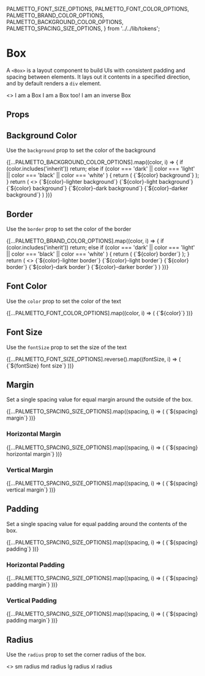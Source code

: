 
  PALMETTO_FONT_SIZE_OPTIONS,
  PALMETTO_FONT_COLOR_OPTIONS,
  PALMETTO_BRAND_COLOR_OPTIONS,
  PALMETTO_BACKGROUND_COLOR_OPTIONS,
  PALMETTO_SPACING_SIZE_OPTIONS,
} from '../../lib/tokens';

<Meta title="Components/Box" component={Box} />

# Box

A `<Box>` is a layout component to build UIs with consistent padding and spacing between elements.
It lays out it contents in a specified direction, and by default renders a `div` element.

<Preview>
  <>
    <Box
      margin="lg"
      padding="xl"
      border="grey-lighter"
      radius="md"
      fontSize="2xl"
    >
      I am a Box
    </Box>
    <Box
      margin="lg"
      padding="md"
      background="info-lighter"
      color="info"
      radius="md"
    >
      I am a Box too!
    </Box>
    <Box
      margin="lg"
      padding="md"
      background="grey-dark"
      color="inverse"
      fontSize="sm"
    >
      I am an inverse Box
    </Box>
  </>
</Preview>

## Props
<Props of={Box} />

## Background Color

Use the `background` prop to set the color of the background

<Preview>
  <Story name="background">
     {[...PALMETTO_BACKGROUND_COLOR_OPTIONS].map((color, i) => {
      if (color.includes('inherit')) return;
      else if (color === 'dark'
        || color === 'light'
        || color === 'black'
        || color === 'white'
      ) {
        return (
          <Box padding="xs" background={color} key={i}>
            {`${color} background`}
          </Box>
        );
      }
      return (
        <>
          <Box padding="xs" background={`${color}-lighter`} key={i}>
            {`${color}-lighter background`}
          </Box>
          <Box padding="xs" background={`${color}-light`} key={i}>
            {`${color}-light background`}
          </Box>
          <Box padding="xs" background={color} key={i}>
            {`${color} background`}
          </Box>
          <Box padding="xs" background={`${color}-dark`} key={i}>
            {`${color}-dark background`}
          </Box>
          <Box padding="xs" background={`${color}-darker`} key={i}>
            {`${color}-darker background`}
          </Box>
        </>
      )
    })}
  </Story>
</Preview>

## Border

Use the `border` prop to set the color of the border

<Preview>
  <Story name="border color">
     {[...PALMETTO_BRAND_COLOR_OPTIONS].map((color, i) => {
      if (color.includes('inherit')) return;
      else if (color === 'dark'
        || color === 'light'
        || color === 'black'
        || color === 'white'
      ) {
        return (
          <Box border={color} margin="xs" padding="xs" key={i}>
            {`${color} border`}
          </Box>
        );
      }
      return (
        <>
          <Box border={`${color}-lighter`} margin="xs" padding="xs" key={i}>
            {`${color}-lighter border`}
          </Box>
          <Box border={`${color}-light`} margin="xs" padding="xs" key={i}>
            {`${color}-light border`}
          </Box>
          <Box border={color} margin="xs" padding="xs" key={i}>
            {`${color} border`}
          </Box>
          <Box border={`${color}-dark`} margin="xs" padding="xs" key={i}>
            {`${color}-dark border`}
          </Box>
          <Box border={`${color}-darker`} margin="xs" padding="xs" key={i}>
            {`${color}-darker border`}
          </Box>
        </>
      )
    })}
  </Story>
</Preview>

## Font Color

Use the `color` prop to set the color of the text

<Preview>
  <Story name="color">
     {[...PALMETTO_FONT_COLOR_OPTIONS].map((color, i) => (
      <Box color={color} background={color === 'inverse' ? 'grey-darker' : null} key={i}>
        {`${color}`}
      </Box>
    ))}
  </Story>
</Preview>

## Font Size

Use the `fontSize` prop to set the size of the text

<Preview>
  <Story name="fontSize">
    {[...PALMETTO_FONT_SIZE_OPTIONS].reverse().map((fontSize, i) => (
      <Box fontSize={fontSize} key={i}>
        {`${fontSize} font size`}
      </Box>
    ))}
  </Story>
</Preview>

## Margin

Set a single spacing value for equal margin around the outside of the box.

<Preview>
  <Story name="margin">
    {[...PALMETTO_SPACING_SIZE_OPTIONS].map((spacing, i) => (
      <Box margin={spacing} background="primary-lighter" key={i}>
        {`${spacing} margin`}
      </Box>
    ))}
  </Story>
</Preview>

### Horizontal Margin

<Preview>
  <Story name="margin horizontal">
    {[...PALMETTO_SPACING_SIZE_OPTIONS].map((spacing, i) => (
      <Box margin={`0 ${spacing}`} background="primary-lighter" key={i}>
        {`${spacing} horizontal margin`}
      </Box>
    ))}
  </Story>
</Preview>

### Vertical Margin

<Preview>
  <Story name="margin vertical">
    {[...PALMETTO_SPACING_SIZE_OPTIONS].map((spacing, i) => (
      <Box margin={`${spacing} 0`} background="primary-lighter" key={i}>
        {`${spacing} vertical margin`}
      </Box>
    ))}
  </Story>
</Preview>

## Padding

Set a single spacing value for equal padding around the contents of the box.

<Preview>
  <Story name="padding">
    {[...PALMETTO_SPACING_SIZE_OPTIONS].map((spacing, i) => (
      <Box padding={spacing} background="primary-lighter" margin="xs 0" key={i}>
        {`${spacing} padding`}
      </Box>
    ))}
  </Story>
</Preview>

### Horizontal Padding

<Preview>
  <Story name="padding horizontal">
    {[...PALMETTO_SPACING_SIZE_OPTIONS].map((spacing, i) => (
      <Box padding={`0 ${spacing}`} background="primary-lighter" margin="xs 0" key={i}>
        {`${spacing} padding margin`}
      </Box>
    ))}
  </Story>
</Preview>

### Vertical Padding

<Preview>
  <Story name="padding vertical">
    {[...PALMETTO_SPACING_SIZE_OPTIONS].map((spacing, i) => (
      <Box padding={`${spacing} 0`} background="primary-lighter" margin="xs 0" key={i}>
        {`${spacing} padding margin`}
      </Box>
    ))}
  </Story>
</Preview>

## Radius

Use the `radius` prop to set the corner radius of the box.

<Preview>
  <Story name="radius">
    <>
      <Box radius="xs" background="secondary-light" padding="sm" margin="xs 0">
        sm radius
      </Box>
      <Box radius="sm" background="secondary-light" padding="sm" margin="xs 0">
        md radius
      </Box>
      <Box radius="md" background="secondary-light" padding="sm" margin="xs 0">
        lg radius
      </Box>
      <Box radius="lg" background="secondary-light" padding="sm" margin="xs 0">
        xl radius
      </Box>
    </>
  </Story>
</Preview>
